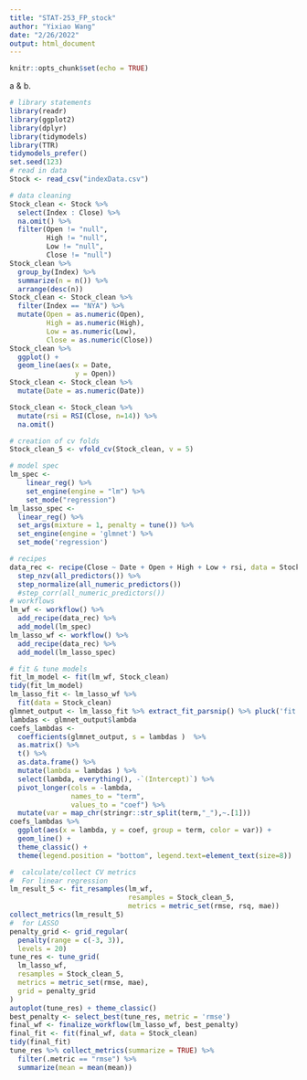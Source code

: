 ```yaml
---
title: "STAT-253_FP_stock"
author: "Yixiao Wang"
date: "2/26/2022"
output: html_document
---
```


```r
knitr::opts_chunk$set(echo = TRUE)
```

a & b.

```r
# library statements 
library(readr)
library(ggplot2)
library(dplyr)
library(tidymodels)
library(TTR)
tidymodels_prefer()
set.seed(123)
# read in data
Stock <- read_csv("indexData.csv")
```

```r
# data cleaning
Stock_clean <- Stock %>% 
  select(Index : Close) %>% 
  na.omit() %>% 
  filter(Open != "null",
         High != "null",
         Low != "null",
         Close != "null")
Stock_clean %>% 
  group_by(Index) %>% 
  summarize(n = n()) %>% 
  arrange(desc(n))
Stock_clean <- Stock_clean %>% 
  filter(Index == "NYA") %>% 
  mutate(Open = as.numeric(Open),
         High = as.numeric(High),
         Low = as.numeric(Low),
         Close = as.numeric(Close))
Stock_clean %>% 
  ggplot() +
  geom_line(aes(x = Date,
                y = Open))
Stock_clean <- Stock_clean %>% 
  mutate(Date = as.numeric(Date))
```

```r
Stock_clean <- Stock_clean %>% 
  mutate(rsi = RSI(Close, n=14)) %>% 
  na.omit()
```

```r
# creation of cv folds
Stock_clean_5 <- vfold_cv(Stock_clean, v = 5)
```

```r
# model spec
lm_spec <-
    linear_reg() %>%
    set_engine(engine = "lm") %>% 
    set_mode("regression")
lm_lasso_spec <- 
  linear_reg() %>%
  set_args(mixture = 1, penalty = tune()) %>%
  set_engine(engine = 'glmnet') %>%
  set_mode('regression') 
```

```r
# recipes
data_rec <- recipe(Close ~ Date + Open + High + Low + rsi, data = Stock_clean) %>%
  step_nzv(all_predictors()) %>%
  step_normalize(all_numeric_predictors())
  #step_corr(all_numeric_predictors())
# workflows
lm_wf <- workflow() %>%
  add_recipe(data_rec) %>%
  add_model(lm_spec) 
lm_lasso_wf <- workflow() %>% 
  add_recipe(data_rec) %>%
  add_model(lm_lasso_spec)
```

```r
# fit & tune models
fit_lm_model <- fit(lm_wf, Stock_clean)
tidy(fit_lm_model)
lm_lasso_fit <- lm_lasso_wf %>% 
  fit(data = Stock_clean)
glmnet_output <- lm_lasso_fit %>% extract_fit_parsnip() %>% pluck('fit') 
lambdas <- glmnet_output$lambda
coefs_lambdas <- 
  coefficients(glmnet_output, s = lambdas )  %>% 
  as.matrix() %>%  
  t() %>% 
  as.data.frame() %>% 
  mutate(lambda = lambdas ) %>% 
  select(lambda, everything(), -`(Intercept)`) %>% 
  pivot_longer(cols = -lambda, 
               names_to = "term", 
               values_to = "coef") %>%
  mutate(var = map_chr(stringr::str_split(term,"_"),~.[1]))
coefs_lambdas %>%
  ggplot(aes(x = lambda, y = coef, group = term, color = var)) +
  geom_line() +
  theme_classic() + 
  theme(legend.position = "bottom", legend.text=element_text(size=8))
```

```r
#  calculate/collect CV metrics
#  For linear regression
lm_result_5 <- fit_resamples(lm_wf,
                             resamples = Stock_clean_5, 
                             metrics = metric_set(rmse, rsq, mae))
collect_metrics(lm_result_5)
#  for LASSO
penalty_grid <- grid_regular(
  penalty(range = c(-3, 3)),
  levels = 20)
tune_res <- tune_grid(
  lm_lasso_wf, 
  resamples = Stock_clean_5,
  metrics = metric_set(rmse, mae),
  grid = penalty_grid 
)
autoplot(tune_res) + theme_classic()
best_penalty <- select_best(tune_res, metric = 'rmse')
final_wf <- finalize_workflow(lm_lasso_wf, best_penalty)
final_fit <- fit(final_wf, data = Stock_clean)
tidy(final_fit)
tune_res %>% collect_metrics(summarize = TRUE) %>% 
  filter(.metric == "rmse") %>% 
  summarize(mean = mean(mean))
```